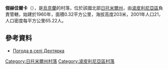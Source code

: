 {{coord|49|58|38|N|29|41|43|E|scale:30000|display=title}}

'''傑赫佳爾卡'''（{{lang-uk|Дехтярка}}），是[[烏克蘭|烏克蘭]]的村落，位於該國北部[[日托米爾州|日托米爾州]]，由[[波皮利尼亞區|波皮利尼亞區]]負責管轄，始建於1960年，面積0.32平方公里，海拔高度203米，2001年人口21，人口密度每平方公里65.22人。

==參考資料==
* [http://weather.in.ua/ua/zhitomirskaja/6608 Погода в селі Дехтярка] {{Wayback|url=http://weather.in.ua/ua/zhitomirskaja/6608 |date=20160305102044 }}

{{DEFAULTSORT:Дехтярка (Попільнянський район)}}
[[Category:日托米爾州村落|Category:日托米爾州村落]]
[[Category:波皮利尼亞區村落|Category:波皮利尼亞區村落]]


{{Zhytomyr-geo-stub}}